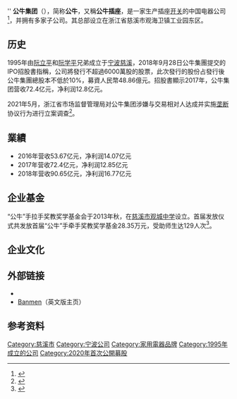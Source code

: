 {{expand|time=2014-02-21T15:25:52+00:00}}
{{primarysources|time=2014-02-21T15:25:52+00:00}}
{{Infobox_Company
| company_name     =  公牛集团<br />公牛电器有限公司
| company_name_en  =  '''Ningbo Banmen Electric Co., Ltd.'''
| company_logo     = [[File:Bull_Electric_Logo.png|160px]]
| company_type     = [[私营企业|私营企业]]、[[有限公司|有限公司]] 
| traded_as     = {{sse|603195}}
| foundation       = {{start date and age|1995}}
| location         = {{CHN}}[[浙江省|浙江省]][[慈溪市|慈溪市]][[观海卫镇|观海卫镇]][[工业园|工业园]]东区
| zip_code         = 315314
| telephone_no     = <!--转换器及电缆卷线盘服务<br />0086-574-63666150，0086-574-63666170 <br />墙壁开关服务<br />0086-574-63537305<br />人力资源部<br />0086-574-58587247<br />外贸部<br /> 0086-574-63666110 -->
| area_served      = 全球
| key_people       = 董事长[[阮立平|阮立平]]<br>董事[[阮学平|阮学平]]
| company_slogan = 成为国际电工及电源连接器行业的领先品牌！<ref>{{Cite web |url = http://www.gongniu.cn/about/about.aspx?id=2 |title = 愿景文化 |author = 公牛集团 |date =  |publisher =  |language = 中文 |accessdate = 2014-02-14 |quote = 成为国际电工及电源连接器行业的领先品牌！ |archive-date = 2014-02-22 |archive-url = https://web.archive.org/web/20140222101929/http://www.gongniu.cn/about/about.aspx?id=2 |dead-url = no }}</ref>
| num_employees  = 
| industry       = 电器制造业
| products       = 转换器、<br /> 开关、插座
| subsid         = 
| homepage       = [http://www.gongniu.cn 公牛][http://www.gongniu.cn/bomoon/index.asp Banmen]
}}
''
'''公牛集团'''（{{sse|603195}}），简称'''公牛'''，又稱'''公牛插座'''，是一家生产插座[[开关|开关]]的中国电器公司<ref>{{Cite web |url = http://www.gongniu.cn/about/about.aspx?id=1 |title = 公司简介 |author = 公牛集团 |date =  |publisher =  |language = 中文 |accessdate = 2014-02-14 |quote =  |archive-date = 2013-10-30 |archive-url = https://web.archive.org/web/20131030110933/http://www.gongniu.cn/about/about.aspx?id=1 |dead-url = no }}</ref>，并拥有多家子公司。其总部设立在浙江省慈溪市观海卫镇工业园东区。

== 历史 ==
1995年由[[阮立平|阮立平]]和[[阮学平|阮学平]]兄弟成立于[[宁波|宁波]][[慈溪|慈溪]]，2018年9月28日公牛集團提交的IPO招股書指稱，公司將發行不超過6000萬股的股票，此次發行的股份占發行後公牛集團總股本不低於10%，募資人民幣48.86億元。招股書顯示2017年，公牛集团营收72.4亿元，净利润12.8亿元。

2021年5月，浙江省市场监督管理局对公牛集团涉嫌与交易相对人达成并实施[[垄断|垄断]]协议行为进行立案调查<ref>{{cite news |author1=叶晓丹 |title=“插座一哥”公牛集团遭反垄断调查 浙江市监局：据举报和总局交办进行立案调查 |url=http://www.nbd.com.cn/articles/2021-05-13/1744788.html |accessdate=2021-05-14 |work=每日经济新闻 |date=2021-05-13 |archive-date=2021-05-14 |archive-url=https://web.archive.org/web/20210514154344/http://www.nbd.com.cn/articles/2021-05-13/1744788.html }}</ref>。

==業績==
*2016年营收53.67亿元，净利润14.07亿元
*2017年营收72.4亿元，净利润12.85亿元
*2018年营收90.65亿元，净利润16.77亿元

== 企业基金 ==
“公牛”手拉手奖教奖学基金会于2013年秋，在[[慈溪市观城中学|慈溪市观城中学]]设立。首届发放仪式共发放首届“公牛”手牵手奖教奖学基金28.35万元，受助师生达129人次<ref>{{Cite web |url = http://www.gongniu.cn/news/newsxy.aspx?id=122 |title = “公牛”手拉手奖教奖学基金会隆重成立 |author = 公牛集团 |date = 2013-09-16 |publisher =  |language = 中文 |accessdate = 2014-02-14 |quote = 首届发放仪式共发放首届“公牛”手牵手奖教奖学基金28.35万元，受助师生达129人次 |deadurl = yes |archiveurl = https://web.archive.org/web/20131029201318/http://www.gongniu.cn/news/newsxy.aspx?id=122 |archivedate = 2013-10-29 }}</ref>。
== 企业文化 ==

== 外部链接 ==
*{{官方網站|2=公牛}}
*[https://web.archive.org/web/20131030105817/http://www.gongniu.cn/bomoon/index.asp Banmen]（英文版主页）

== 参考资料 ==
{{Reflist}}

[[Category:慈溪市|Category:慈溪市]]
[[Category:宁波公司|Category:宁波公司]]
[[Category:家用電器品牌|Category:家用電器品牌]]
[[Category:1995年成立的公司|Category:1995年成立的公司]]
[[Category:2020年首次公開募股|Category:2020年首次公開募股]]